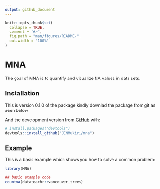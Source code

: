 ```yaml
---
output: github_document
---
```


<!-- README.md is generated from README.Rmd. Please edit that file -->

```r
knitr::opts_chunk$set(
  collapse = TRUE,
  comment = "#>",
  fig.path = "man/figures/README-",
  out.width = "100%"
)
```

# MNA

<!-- badges: start -->
<!-- badges: end -->

The goal of MNA is to quantify and visualize NA values in data sets.

## Installation

This is version 0.1.0 of the package kindly downlad the package from git as seen below

And the development version from [GitHub](https://github.com/) with:

``` r
# install.packages("devtools")
devtools::install_github("JENMukiri/mna")
```
## Example

This is a basic example which shows you how to solve a common problem:

```r
library(MNA)

## basic example code
countna(datateachr::vancouver_trees)
```
